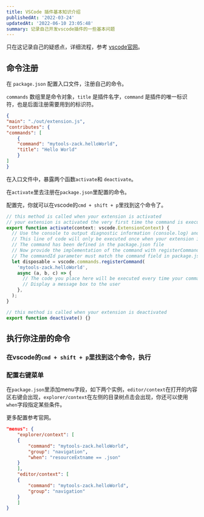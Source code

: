 ```yaml
---
title: VSCode 插件基本知识介绍
publishedAt: '2022-03-24'
updatedAt: '2022-06-10 23:05:48'
summary: 记录自己开发vscode插件的一些基本问题
---
```


只在这记录自己的疑惑点，详细流程，参考 [vscode官网](https://code.visualstudio.com/api)。

## 命令注册

在 `package.json` 配置入口文件，注册自己的命令。

`commands` 数组里是命令对象，`title` 是插件名字，`command` 是插件的唯一标识符，也是后面注册需要用到的标识符。

```json
{
"main": "./out/extension.js",
"contributes": {
"commands": [
    {
    "command": "mytools-zack.helloWorld",
    "title": "Hello World"
    }
]
}
```

在入口文件中，暴露两个函数`activate`和 `deactivate`。

在`activate`里去注册在`package.json`里配置的命令。

配置完，你就可以在vscode的`cmd + shift + p`里找到这个命令了。

```javascript
// this method is called when your extension is activated
// your extension is activated the very first time the command is executed
export function activate(context: vscode.ExtensionContext) {
  // Use the console to output diagnostic information (console.log) and errors (console.error)
  // This line of code will only be executed once when your extension is activated
  // The command has been defined in the package.json file
  // Now provide the implementation of the command with registerCommand
  // The commandId parameter must match the command field in package.json
  let disposable = vscode.commands.registerCommand(
    'mytools-zack.helloWorld',
    async (a, b, c) => {
      // The code you place here will be executed every time your command is executed
      // Display a message box to the user
    },
  );
}

// this method is called when your extension is deactivated
export function deactivate() {}
```

## 执行你注册的命令

### 在vscode的`cmd + shift + p`里找到这个命令，执行

### 配置右键菜单

在`package.json`里添加menu字段，如下两个实例，`editor/context`在打开的内容区右键会出现，`explorer/context`在左侧的目录树点击会出现，你还可以使用`when`字段指定某些条件。

更多配置参考官网。

```json
"menus": {
    "explorer/context": [
    {
        "command": "mytools-zack.helloWorld",
        "group": "navigation",
        "when": "resourceExtname == .json"
    }
    ],
    "editor/context": [
    {
        "command": "mytools-zack.helloWorld",
        "group": "navigation"
    }
    ]
}
```
